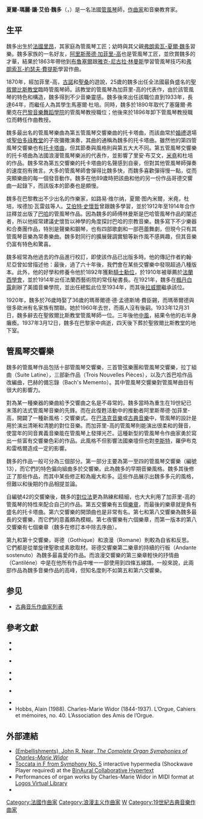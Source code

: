 {{noteTA
|T=zh-hans:夏尔-玛丽·维多尔; zh-hant:夏爾-瑪麗·魏多;
|1=zh-hans:维多尔;zh-hk:域度;zh-tw:魏多;
}}

{{Infobox classical
| 中文名 = 维多尔
| 画像 = CFP Widor (cropped).jpg
| 附注 =      
| 原文名 = Charles-Marie Jean Albert Widor
| 国别 = 法国    
| 出生日期 = 1844年2月21日
| 出生地 = 里昂
| 逝世日期 = 1937年3月12日(93歲)
| 逝世地 = 巴黎
| 所属时期 = 浪漫主义
| 所属乐派 =  
| 擅长作品类型 = 管风琴作品
| 代表作 = 十部管风琴交响曲
| 师从 = [[索瓦-夏爾·魏多|索瓦-夏爾·魏多]]、[[雅克-尼古拉·林曼斯|雅克-尼古拉·林曼斯]]、[[弗朗索瓦-約瑟夫·費提斯|弗朗索瓦-約瑟夫·費提斯]]
| 学生 = [[路易·维尔纳|维尔纳]]，[[图内米尔|图内米尔]]，[[柯达伊|柯达伊]]，[[达律斯·米约|米约]]，[[奥涅格|奥涅格]]，[[梅西安|梅西安]]，[[埃德加·瓦雷兹|瓦雷兹]]，[[马塞尔·迪普雷|迪普雷]]、[[艾伯特·史懷哲|史懷哲]]
| 官方网站 = 
}}

'''夏爾-瑪麗·讓·艾伯·魏多'''（{{lang-fr|'''Charles-Marie Jean Albert Widor'''}}，{{bd|1844年|2月21日|1937年|3月12日|catIdx=W}}）是一名法國[[管風琴|管風琴]]師，[[作曲家|作曲家]]和音樂教育家。

== 生平 ==
魏多出生於[[法國|法國]][[里昂|里昂]]，其家庭為管風琴工匠；幼時與其父親[[弗朗索瓦-夏爾·魏多|弗朗索瓦-夏爾·魏多]]習樂。魏多家族的一名好友，[[阿里斯蒂德·加菲里-高|阿里斯蒂德·加菲里-高]]也是管風琴工匠，並欣賞魏多的才華，結果於1863年帶他到[[布魯塞爾|布魯塞爾]]跟[[雅克-尼古拉·林曼斯|雅克-尼古拉·林曼斯]]學習管風琴技巧和[[弗朗索瓦-約瑟夫·費提斯|弗朗索瓦-約瑟夫·費提斯]]學習作曲。

1870年，經加菲里-高，[[古諾|古諾]]和[[聖桑|聖桑]]的遊說，25歲的魏多出任全法國最負盛名的[[聖敘爾比斯教堂|聖敘爾比斯教堂]]臨時管風琴師。該教堂的管風琴為加菲里-高的代表作，由於該管風琴的特色和構造，魏多得到不少音樂靈感。魏多後來出任該職位直到1933年，長達64年，而繼任人為其學生馬塞爾·杜培。同時，魏多於1890年取代了塞薩爾·弗蘭克在[[巴黎國立高等音樂舞蹈學院|巴黎音樂舞蹈學院]]的管風琴教授職位；他後來於1896年卸下管風琴教授職位而轉任作曲教授。

魏多最出名的管風琴樂曲為第五管風琴交響樂曲的托卡塔曲，而該曲常於[[婚禮|婚禮]]退場或[[聖伯多祿教堂|聖伯多祿教堂]]的子夜彌撒演奏，其曲的通稱為魏多的托卡塔曲。雖然他的第四管風琴交響樂也有[[托卡塔曲|托卡塔曲]]，但其節奏與風格則與第五大大不同。第五管風琴交響樂的托卡塔曲為法國浪漫管風琴樂派的代表作，並影響了里安·布艾文，[[米堯|米堯]]和杜培的作品。魏多常為第五交響樂的托卡塔曲的名聲感到自豪，但對其他管風琴師彈奏的速度抱有微言。大多的管風琴師會彈得比魏多快，而魏多喜歡彈得慢一點，從而突顯樂曲的每一個發音動作。魏多在他89歲時把該曲和他的另一份作品哥德交響曲一起錄下，而該版本的節奏也是頗慢。

魏多在巴黎教出不少出名的作樂家，如路易·维尔纳，夏爾·图內米爾，米堯，杜培，埃德加·瓦雷兹等人。[[艾伯特·史懷哲|艾伯特·史懷哲]]曾跟魏多學習，並於1912年至1914年合作註釋並出版了[[巴哈|巴哈]]的管風琴作品。因為魏多的師傅林曼斯是巴哈管風琴作品的闡述者，所以他經常建議史懷哲以神學的角度探討巴哈的宗教音樂。魏多寫下不少樂器和合奏團作品，特別是聲樂和鋼琴，也有四部歌劇和一部芭蕾舞劇，但現今只有其管風琴音樂為常奏樂曲。魏多對同行的擴展聲調實驗等新作風不感興趣，但其音樂仍富有特色和驚喜。

魏多經常為他過去的作品進行校訂，即使該作品已出版多時。他的傳記作者約翰·尼亞曾如曾描述他：最後，過了六十年後，我們會在某些交響樂中發現超過八種版本。此外，他的好學和修養令他於1892年獲勳[[法國榮譽軍團勳章|騎士勳位]]，於1910年被舉薦於[[法蘭西學會|法蘭西學會]]，並於1914年出任法蘭西藝術院的常任秘書長。在1921年，魏多在[[楓丹白露|楓丹白露]]創辦了美國音樂學院，並出任總監此位至1934年，而其後[[拉威爾|拉威爾]]繼承該位。

1920年，魏多於76歲時娶了36歲的瑪蒂爾德·德·孟德斯鳩·費臣錫，而瑪蒂爾德與很多歐洲有名家族有關聯。她於1960年去世，而兩人沒有後嗣。1933年12月31日，魏多辭去在聖敘爾比斯教堂管風琴師一位。三年後他[[中風|中風]]，結果令他的右半身癱瘓。1937年3月12日，魏多在巴黎家中病逝，四天後下葬於聖敘爾比斯教堂的地下室。

== 管風琴交響樂 ==
魏多的管風琴作品包括十部管風琴交響樂，三首管弦樂團和管風琴交響樂，拉丁組曲（Suite Latine），三部新作品（Trois Nouvelles Pièces），以及六首巴哈作品改編曲，巴赫的備忘錄（Bach's Memento）。其中管風琴交響樂對管風琴曲目有很大的影響力。

對為某一種樂器的樂曲給予交響曲之名是不尋常的。魏多當時為重生在19世紀已末落的法式管風琴音樂的先鋒。而在此復甦活動中的推動者阿里斯蒂德·加菲里-高，開闢了一種新風格：交響樂式。在[[巴洛克音樂|巴洛克音樂]]或[[古典音樂|古典音樂]]中，管風琴的設計是用於演出清晰和清脆的對位音樂。而加菲里-高的管風琴則能演出很柔和的聲音，使當年的同音異義音樂能在管風琴上發揮光芒。這種新型的管風琴令作曲家勇於寫出一些富有交響樂色彩的作品。此風格不但影響法國樂壇但也對[[李斯特·费伦茨|李斯特]]，羅伊布克和雷格爾造成一定的影響。

魏多的作品一般可分為三個部分。第一部分主要為第一至四的管風琴交響樂（編號13），而它們的特色偏向組曲多於交響樂。此為魏多的早期音樂風格。魏多其後修正了那些作品，而其中某些修正較為龐大和多。這些作品展示出魏多多元的風格，但難以和後期的作品相提並論。

自編號42的交響樂後，魏多的[[對位法|對位法]]更為熟練和精細，也大大利用了加菲里-高的管風琴的特性來配合自己的作品。第五交響樂有五個[[樂章|樂章]]，而最後的樂章就是負有盛名的托卡塔曲。第六交響樂的開頭曲也是非常有名。第七和第八交響樂為魏多最長的交響樂，而它們的意義頗為模糊。第七夜響樂有六個樂章，而第一版本的第八交響樂有七個樂章（魏多在修訂本中除去序曲）。

第九和第十交響樂，哥德（Gothique）和浪漫（Romane）則較為自省和反思。它們都是從單旋律聖歌或素歌取材。哥德交響樂第二樂章的持續的行板（Andante sostenuto）為魏多最喜愛的作品。而浪漫交響樂的第三樂章輕快的抒情曲（Cantiléne）中是在他所有作品中唯一一部使用到四條五線譜。一般來說，此兩部作品為魏多音樂作品的高峰，但知名度則不如第五和第六交響樂。

== 参见 ==
* [[古典音乐作曲家列表|古典音乐作曲家列表]]

== 參考文獻 ==
* {{cite book|last=Hall|first=Charles J.|title=Chronology of Western Classical Music|publisher=Routledge/Taylor&Francis|location=New York|date=2002|isbn=0-415-94217-9|url=http://books.google.com/books?id=Jb0vDqWhbTkC&pg=RA1-PA1154&dq=widor+charles+marie+symphony+antique&as_brr=3&ei=NScuR4HOFpSq7AKn2dngCQ&sig=pOT7fbGhmZGue2kjYr_9Fh7SBpI|pages=1154|access-date=2009-06-27|archive-date=2012-11-13|archive-url=https://web.archive.org/web/20121113032702/http://books.google.com/books?id=Jb0vDqWhbTkC&pg=RA1-PA1154&dq=widor+charles+marie+symphony+antique&as_brr=3&ei=NScuR4HOFpSq7AKn2dngCQ&sig=pOT7fbGhmZGue2kjYr_9Fh7SBpI|dead-url=no}}
* {{cite book|last=Near|first=John Richard|title=The Life and Work of Charles-Marie Widor|publisher=Boston University|year=1985|id=OCLC:15132821}}
* {{de icon}} {{cite book|last=Oosten|first=Ben van|title= Charles-Marie Widor : Vater der Orgelsymphonie|publisher=Paderborn : Verlag Peter Ewers|date=1997|isbn=3-928243-04-7}}
* {{cite book|last=Thomson|first=Andrew|coauthors=Aprahamian, Felix|title=The life and times of Charles-Marie Widor: 1844-1937|year=1989|publisher=Oxford: Oxford University Press|isbn=0-19-816186-7}} <!-- Aprahamian wrote the foreword- not very interesting information? -->
* {{cite web|last=|first=|title=Library of Congress Catalog|url=http://catalog.loc.gov|accessdate=2007-01-03|archive-date=2012-08-07|archive-url=https://www.webcitation.org/69jWLdQfe?url=http://catalog.loc.gov/|dead-url=no}}
* {{de icon}} {{cite web|last=|first=|title=Dreilaenderkatalog im Gateway Bayern|url=http://bvba2.bib-bvb.de|accessdate=2007-01-03|archive-url=https://web.archive.org/web/20160101192027/http://bvba2.bib-bvb.de/|archive-date=2016-01-01|dead-url=yes}}
* {{cite web|last=|first=|title=Opera Composers site at Stanford|url=http://opera.stanford.edu/composers/W.html|accessdate=2007-01-03|archive-date=2018-06-23|archive-url=https://web.archive.org/web/20180623125453/http://opera.stanford.edu/composers/W.html|dead-url=no}}
* Hobbs, Alain (1988). Charles-Marie Widor (1844-1937). L’Orgue, Cahiers et mémoires, no. 40. L’Association des Amis de l’Orgue.

== 外部連結 ==
{{commons}}
* [https://web.archive.org/web/20081004032653/http://www.areditions.com/rr/embellish/1997_02/widor.html (Embellishments), John R. Near, ''The Complete Organ Symphonies of Charles-Marie Widor'']
* [https://web.archive.org/web/20070520191246/http://bach.nau.edu/Widor/Toccata.html Toccata in F from Symphony No. 5] interactive hypermedia (Shockwave Player required) at the [http://bach.nau.edu/ BinAural Collaborative Hypertext]
* Performances of organ works by Charles-Marie Widor in MIDI format at [http://www.logoslibrary.org/classical/widor/index.html Logos Virtual Library] {{Wayback|url=http://www.logoslibrary.org/classical/widor/index.html |date=20090627112803 }}
* {{IMSLP|id=Widor, Charles-Marie|cname=维多尔}}

{{Authority control}}
{{DEFAULTSORT:Widor, Charles-Marie}}

[[Category:法國作曲家|Category:法國作曲家]]
[[Category:浪漫主义作曲家|Category:浪漫主义作曲家]]
[[Category:匈牙利裔法國人|W]]
[[Category:19世紀古典音樂作曲家|Category:19世紀古典音樂作曲家]]